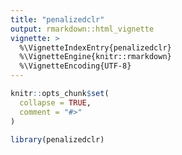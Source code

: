 ```yaml
---
title: "penalizedclr"
output: rmarkdown::html_vignette
vignette: >
  %\VignetteIndexEntry{penalizedclr}
  %\VignetteEngine{knitr::rmarkdown}
  %\VignetteEncoding{UTF-8}
---
```


```r
knitr::opts_chunk$set(
  collapse = TRUE,
  comment = "#>"
)
```

```r
library(penalizedclr)
```
